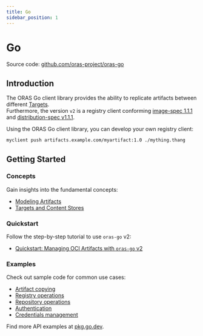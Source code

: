 ```yaml
---
title: Go
sidebar_position: 1
---
```


# Go

Source code: [github.com/oras-project/oras-go](https://github.com/oras-project/oras-go)

## Introduction

The ORAS Go client library provides the ability to replicate artifacts between different [Targets](./overview.mdx#target).  
Furthermore, the version `v2` is a registry client conforming [image-spec 1.1.1](https://github.com/opencontainers/image-spec/releases/tag/v1.1.1) and [distribution-spec v1.1.1](https://github.com/opencontainers/distribution-spec/releases/tag/v1.1.1).

Using the ORAS Go client library, you can develop your own registry client:

```sh
myclient push artifacts.example.com/myartifact:1.0 ./mything.thang
```

## Getting Started

### Concepts

Gain insights into the fundamental concepts:

- [Modeling Artifacts](https://github.com/oras-project/oras-go/blob/main/docs/Modeling-Artifacts.md)
- [Targets and Content Stores](https://github.com/oras-project/oras-go/blob/main/docs/Targets.md)

### Quickstart

Follow the step-by-step tutorial to use `oras-go` v2:

- [Quickstart: Managing OCI Artifacts with `oras-go` v2](https://github.com/oras-project/oras-go/blob/main/docs/tutorial/quickstart.md)

### Examples

Check out sample code for common use cases:

- [Artifact copying](https://pkg.go.dev/oras.land/oras-go/v2#pkg-examples)
- [Registry operations](https://pkg.go.dev/oras.land/oras-go/v2/registry#pkg-examples)
- [Repository operations](https://pkg.go.dev/oras.land/oras-go/v2/registry/remote#pkg-examples)
- [Authentication](https://pkg.go.dev/oras.land/oras-go/v2/registry/remote/auth#pkg-examples)
- [Credentials management](https://pkg.go.dev/oras.land/oras-go/v2/registry/remote/credentials#pkg-examples)

Find more API examples at [pkg.go.dev](https://pkg.go.dev/oras.land/oras-go/v2).